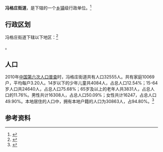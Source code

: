 {{中国乡级行政区|37/06/82/004/000}}

'''冯格庄街道'''，是{{PRC admin/fullname|37/06/82/004/000|3}}下辖的一个[[乡镇|乡镇]]级行政单位。<ref>{{PRC admin/ref sgc|{{PRC admin/parent|37/06/82/004/000}}}}</ref>

== 行政区划 ==

冯格庄街道下辖以下地区：<ref>{{PRC admin/ref sgc|37/06/82/004/000}}</ref>

{{PRC admin/children|37/06/82/004/000}}。
== 人口 ==

2010年[[中国第六次人口普查|中国第六次人口普查]]时，冯格庄街道共有人口32555人。共有家庭10069户，平均每户3.20人。14岁以下的少年儿童共4084人，占总人口12.54%；15-64岁人口共24640人，占总人口75.68%；65岁及以上的老年人共3831人，占总人口的11.76%。男性共计16308人，占总人口50.09%；女性共计16247，占总人口49.90%。本地居住的人口中，拥有本地户籍的人口为30863人，占94.80%。<ref name="人口普查2010">{{cite web| url =http://www.yearbookchina.com/navipage-n2013030152000017.html| title =《中国2010年人口普查分乡、镇、街道资料》| author =中国国务院人口普查办公室、中国国家统计局人口就业统计司等| year =2010| website =统计年鉴分享平台| page =表15 山东省乡、镇、街道人口| format =收费| access-date =2018-07-19| archive-url =https://web.archive.org/web/20180719084356/http://www.yearbookchina.com/navipage-n2013030152000017.html| archive-date =2018-07-19| dead-url =yes}}</ref>

== 参考资料 ==

{{reflist}}

{{行政区划小作品}}
{{PRC admin/navcat|37/06/82/004/000}}